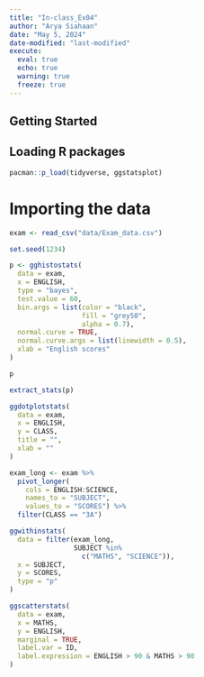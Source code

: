 ```yaml
---
title: "In-class_Ex04"
author: "Arya Siahaan"
date: "May 5, 2024"
date-modified: "last-modified"
execute: 
  eval: true
  echo: true
  warning: true
  freeze: true
---
```


## **Getting Started**

## Loading R packages

```r
pacman::p_load(tidyverse, ggstatsplot) 
```

# Importing the data

```r
exam <- read_csv("data/Exam_data.csv")
```

```r
set.seed(1234)

p <- gghistostats(
  data = exam,
  x = ENGLISH,
  type = "bayes",
  test.value = 60,
  bin.args = list(color = "black",
                  fill = "grey50",
                  alpha = 0.7),
  normal.curve = TRUE,
  normal.curve.args = list(linewidth = 0.5),
  xlab = "English scores"
)

p
```

```r
extract_stats(p)
```

```r
ggdotplotstats(
  data = exam,
  x = ENGLISH,
  y = CLASS,
  title = "",
  xlab = ""
)
```


```r
exam_long <- exam %>%
  pivot_longer(
    cols = ENGLISH:SCIENCE,
    names_to = "SUBJECT",
    values_to = "SCORES") %>%
  filter(CLASS == "3A")
```

```r
ggwithinstats(
  data = filter(exam_long,
                SUBJECT %in%
                  c("MATHS", "SCIENCE")),
  x = SUBJECT,
  y = SCORES,
  type = "p"
)
```

```r
ggscatterstats(
  data = exam,
  x = MATHS,
  y = ENGLISH,
  marginal = TRUE,
  label.var = ID,
  label.expression = ENGLISH > 90 & MATHS > 90
)
```

```r

```

```r

```
